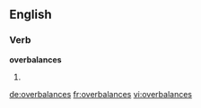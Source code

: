 ==English==

===Verb===
'''overbalances'''

# {{en-third-person singular of|overbalance}}

[[de:overbalances]]
[[fr:overbalances]]
[[vi:overbalances]]